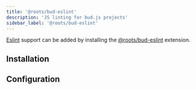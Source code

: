```yaml
---
title: '@roots/bud-eslint'
description: 'JS linting for bud.js projects'
sidebar_label: '@roots/bud-eslint'
---
```



[Eslint](https://eslint.org) support can be added by installing the [@roots/bud-eslint](/extensions/bud-eslint) extension.

## Installation

<Install packages="@roots/bud-eslint" />

## Configuration

<Configuration />
